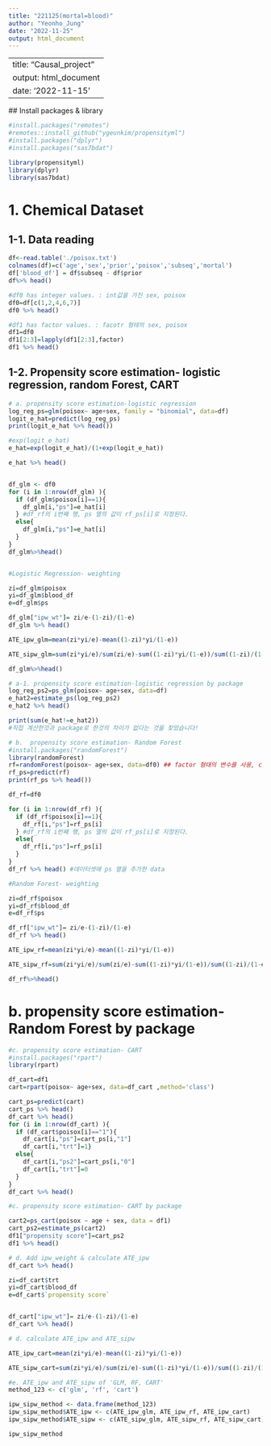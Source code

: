 ---
title: "221125(mortal=blood)"
author: "Yeonho_Jung"
date: "2022-11-25"
output: html_document
---
---
title: "Causal_project"
output: html_document
date: '2022-11-15'
---
  ## Install packages & library
```{r}
#install.packages("remotes")
#remotes::install_github("ygeunkim/propensityml")
#install.packages("dplyr")
#install.packages("sas7bdat")

library(propensityml)
library(dplyr)
library(sas7bdat)

```
# 1. Chemical Dataset
## 1-1. Data reading
```{r}
df<-read.table('./poisox.txt')
colnames(df)=c('age','sex','prior','poisox','subseq','mortal')
df['blood_df'] = df$subseq - df$prior
df%>% head()

#df0 has integer values. : int값을 가진 sex, poisox
df0=df[c(1,2,4,6,7)]
df0 %>% head()

#df1 has factor values. : facotr 형태의 sex, poisox
df1=df0
df1[2:3]=lapply(df1[2:3],factor)
df1 %>% head()
```
## 1-2. Propensity score estimation- logistic regression, random Forest, CART
```{r}
# a. propensity score estimation-logistic regression
log_reg_ps=glm(poisox~ age+sex, family = "binomial", data=df)
logit_e_hat=predict(log_reg_ps)
print(logit_e_hat %>% head())

#exp(logit_e_hat)
e_hat=exp(logit_e_hat)/(1+exp(logit_e_hat))

e_hat %>% head()


df_glm <- df0
for (i in 1:nrow(df_glm) ){
  if (df_glm$poisox[i]==1){
    df_glm[i,"ps"]=e_hat[i]
  } #df_rf의 i번째 행, ps 열의 값이 rf_ps[i]로 지정된다.
  else{
    df_glm[i,"ps"]=e_hat[i]
  }
}
df_glm%>%head()


#Logistic Regression- weighting

zi=df_glm$poisox
yi=df_glm$blood_df
e=df_glm$ps

df_glm["ipw_wt"]= zi/e-(1-zi)/(1-e)
df_glm %>% head()

ATE_ipw_glm=mean(zi*yi/e)-mean((1-zi)*yi/(1-e))

ATE_sipw_glm=sum(zi*yi/e)/sum(zi/e)-sum((1-zi)*yi/(1-e))/sum((1-zi)/(1-e))

df_glm%>%head()
```

```{r}
# a-1. propensity score estimation-logistic regression by package
log_reg_ps2=ps_glm(poisox~ age+sex, data=df)
e_hat2=estimate_ps(log_reg_ps2)
e_hat2 %>% head()

print(sum(e_hat!=e_hat2))
#직접 계산한것과 package로 한것의 차이가 없다는 것을 찾았습니다! 

```

```{r}
# b.  propensity score estimation- Random Forest
#install.packages("randomForest")
library(randomForest)
rf=randomForest(poisox~ age+sex, data=df0) ## factor 형태의 변수를 사용, classification
rf_ps=predict(rf)
print(rf_ps %>% head())

df_rf=df0

for (i in 1:nrow(df_rf) ){
  if (df_rf$poisox[i]==1){
    df_rf[i,"ps"]=rf_ps[i]
  } #df_rf의 i번째 행, ps 열의 값이 rf_ps[i]로 지정된다.
  else{
    df_rf[i,"ps"]=rf_ps[i]
  }
}
df_rf %>% head() #데이터셋에 ps 열을 추가한 data

#Random Forest- weighting

zi=df_rf$poisox
yi=df_rf$blood_df
e=df_rf$ps

df_rf["ipw_wt"]= zi/e-(1-zi)/(1-e)
df_rf %>% head()

ATE_ipw_rf=mean(zi*yi/e)-mean((1-zi)*yi/(1-e))

ATE_sipw_rf=sum(zi*yi/e)/sum(zi/e)-sum((1-zi)*yi/(1-e))/sum((1-zi)/(1-e))

df_rf%>%head()

```

# b.  propensity score estimation- Random Forest by package


```{r}
#c. propensity score estimation- CART
#install.packages("rpart")
library(rpart)

df_cart=df1
cart=rpart(poisox~ age+sex, data=df_cart ,method='class')

cart_ps=predict(cart)
cart_ps %>% head()
df_cart %>% head()
for (i in 1:nrow(df_cart) ){
  if (df_cart$poisox[i]=="1"){
    df_cart[i,"ps"]=cart_ps[i,"1"]
    df_cart[i,"trt"]=1}
  else{
    df_cart[i,"ps2"]=cart_ps[i,"0"]
    df_cart[i,"trt"]=0
  }
}
df_cart %>% head()
```


```{r}
#c. propensity score estimation- CART by package

cart2=ps_cart(poisox ~ age + sex, data = df1)
cart_ps2=estimate_ps(cart2) 
df1["propensity score"]=cart_ps2
df1 %>% head()

```
```{r}
# d. Add ipw_weight & calculate ATE_ipw
df_cart %>% head()

zi=df_cart$trt
yi=df_cart$blood_df
e=df_cart$`propensity score`


df_cart["ipw_wt"]= zi/e-(1-zi)/(1-e)
df_cart %>% head()

```

```{r}
# d. calculate ATE_ipw and ATE_sipw

ATE_ipw_cart=mean(zi*yi/e)-mean((1-zi)*yi/(1-e))

ATE_sipw_cart=sum(zi*yi/e)/sum(zi/e)-sum((1-zi)*yi/(1-e))/sum((1-zi)/(1-e))
```

```{r}
#e. ATE_ipw and ATE_sipw of 'GLM, RF, CART'
method_123 <- c('glm', 'rf', 'cart')

ipw_sipw_method <- data.frame(method_123)
ipw_sipw_method$ATE_ipw <- c(ATE_ipw_glm, ATE_ipw_rf, ATE_ipw_cart)
ipw_sipw_method$ATE_sipw <- c(ATE_sipw_glm, ATE_sipw_rf, ATE_sipw_cart)

ipw_sipw_method
```